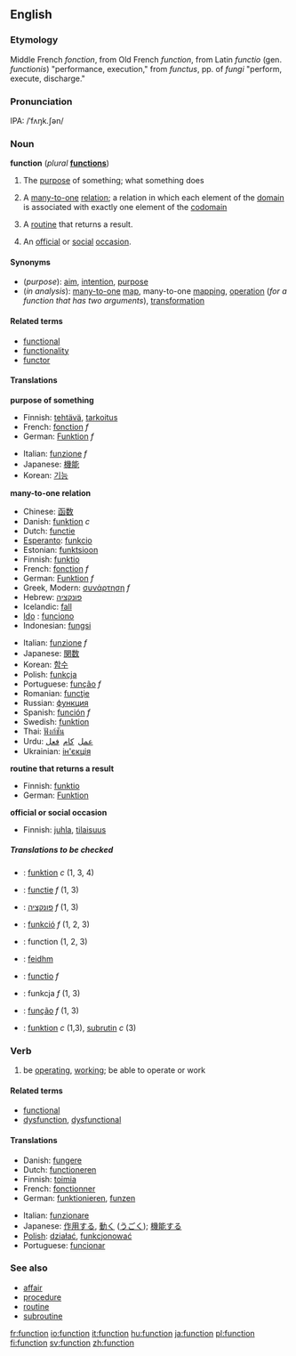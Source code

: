 {{wikipedia}}
==English==

===Etymology===

Middle French ''fonction'', from Old French ''function'', from Latin ''functio'' (gen. ''functionis'') "performance, execution," from ''functus'', pp. of ''fungi'' "perform, execute, discharge."

===Pronunciation===

IPA: /ˈfʌŋk.ʃən/

===Noun===
'''function''' (''plural'' '''[[functions]]''')

# The [[purpose]] of something; what something does
# {{analysis}} A [[many-to-one]] [[relation]]; a relation in which each element of the [[domain]] is associated with exactly one element of the [[codomain]]<!--note: not the range: see the Wikipedia page-->
# {{computing}} A [[routine]] that returns a result.
# An [[official]] or [[social]] [[occasion]].

====Synonyms====

* (''purpose''): [[aim]], [[intention]], [[purpose]]
* (''in analysis''): [[many-to-one]] [[map]], many-to-one [[mapping]], [[operation]] (''for a function that has two arguments''), [[transformation]]

====Related terms====

* [[functional]]
* [[functionality]]
* [[functor]]

====Translations====

'''purpose of something'''

{{top}}
* Finnish: [[tehtävä]], [[tarkoitus]]
* French: [[fonction]] ''f''
* German: [[Funktion]] ''f''
{{mid}}
* Italian: [[funzione]] ''f''
*Japanese: [[機能]]
*Korean: [[기능]]
{{bottom}}

'''many-to-one relation'''
{{top}}
* Chinese: [[函数]]
* Danish: [[funktion]] ''c''
* Dutch: [[functie]]
* [[Esperanto]]: [[funkcio]]
* Estonian: [[funktsioon]]
*Finnish: [[funktio]]
* French: [[fonction]] ''f''
* German: [[Funktion]] ''f''
* Greek, Modern: [[συνάρτηση]] ''f''
* Hebrew: [[פונקציה]]
* Icelandic: [[fall#Icelandic|fall]]
* [[Ido]] : [[funciono]]
* Indonesian: [[fungsi]]
{{mid}}
* Italian: [[funzione]] ''f''
* Japanese: [[関数]]
* Korean: [[함수]]
* Polish: [[funkcja]]
* Portuguese: [[função]] ''f''
* Romanian: [[funcţie]]
* Russian: [[функция]]
* Spanish: [[función]] ''f''
* Swedish: [[funktion]]
* Thai: [[ฟังก์ชัน]]
* Urdu: <font face="urdu naskh asiatype, times new roman">[[عمل]] &nbsp;[[کام]] &nbsp;[[فعل]]</font>
* Ukrainian: [[ін'єкція]]
{{bottom}}

'''routine that returns a result'''
{{top}}
* Finnish: [[funktio]]
* German: [[Funktion]] {{f}}
{{mid}}
{{bottom}}

'''official or social occasion'''
{{top}}
*Finnish: [[juhla]], [[tilaisuus]]
{{mid}}
{{bottom}}
 
=====Translations to be checked=====
<!--Remove this section once all of the translations below have been moved into
the tables above.-->
{{checktrans}}

*{{ttbc|Danish}}: [[funktion]] ''c'' (1, 3, 4)
*{{ttbc|Dutch}}: [[functie]] ''f'' (1, 3)
*{{ttbc|Hebrew}}: [[פונקציה]] ''f'' (1, 3)
*{{ttbc|Hungarian}}: [[funkció]] ''f'' (1, 2, 3)
*{{ttbc|Interlingua}}: function (1, 2, 3)
*{{ttbc|Irish}}: [[feidhm]]
*{{ttbc|Latin}}: [[functio]] ''f''
*{{ttbc|Polish}}: funkcja ''f'' (1, 3)
*{{ttbc|Portuguese}}: [[função]] ''f'' (1, 3)
*{{ttbc|Swedish}}: [[funktion]] ''c'' (1,3), [[subrutin]] ''c'' (3)

===Verb===
{{conj|function|functions|functioned|functioned|functioning}}

# be [[operating]], [[working]]; be able to operate or work

====Related terms====

* [[functional]]
* [[dysfunction]], [[dysfunctional]]

====Translations====

{{top}}
* Danish: [[fungere]]
* Dutch: [[functioneren]]
* Finnish: [[toimia]]
* French: [[fonctionner]]
* German: [[funktionieren]], {{slang}} [[funzen]] 
{{mid}}
* Italian: [[funzionare]]
* Japanese: [[作用]]する, [[動く]] ([[うごく]]); [[機能]]する
* [[Polish]]: [[działać]], [[funkcjonować]]
* Portuguese: [[funcionar]]
{{bottom}}

===See also===

* [[affair]]
* [[procedure]]
* [[routine]]
* [[subroutine]]

[[fr:function]]
[[io:function]]
[[it:function]]
[[hu:function]]
[[ja:function]]
[[pl:function]]
[[fi:function]]
[[sv:function]]
[[zh:function]]